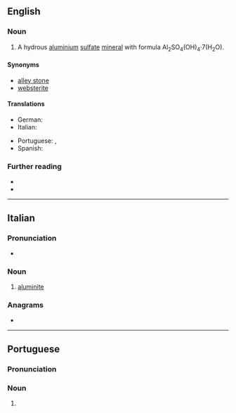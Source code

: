 ==English==

===Noun===
{{en-noun|-}}
{{wikipedia}}

# A hydrous [[aluminium]] [[sulfate]] [[mineral]] with formula Al<sub>2</sub>SO<sub>4</sub>(OH)<sub>4</sub>·7(H<sub>2</sub>O).

====Synonyms====
* [[alley stone]]
* [[websterite]]

====Translations====
{{trans-top|a hydrous aluminium sulfate mineral}}
* German: {{t+|de|Aluminit|m}}
* Italian: {{t|it|aluminite|f}}
{{trans-mid}}
* Portuguese: {{t|pt|aluminita|f}}, {{t|pt|aluminite|f}}
* Spanish: {{t|es|aluminita|f}}
{{trans-bottom}}

===Further reading===
* {{R:WebMineral}}
* {{R:mindat}}

----

==Italian==

===Pronunciation===
* {{it-IPA|aluminìte}}

===Noun===
{{it-noun|f}}

# {{lb|it|mineral}} [[#English|aluminite]]

===Anagrams===
* {{anagrams|it|a=aeiilmntu|muliniate|umiliante}}

----

==Portuguese==

===Pronunciation===
{{pt-IPA}}

===Noun===
{{pt-noun|f|-}}

# {{alternative form of|pt|aluminita}}